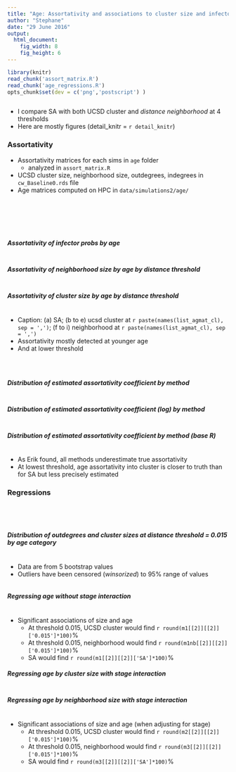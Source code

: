 ```yaml
---
title: "Age: Assortativity and associations to cluster size and infector probability"
author: "Stephane"
date: "29 June 2016"
output:
  html_document:
    fig_width: 8
    fig_height: 6
---
```


```r
library(knitr)
read_chunk('assort_matrix.R')
read_chunk('age_regressions.R')
opts_chunk$set(dev = c('png','postscript') )
```

```r
```

* I compare SA with both UCSD cluster and _distance neighborhood_ at 4 thresholds
* Here are mostly figures (detail_knitr = `r detail_knitr`)

### Assortativity

* Assortativity matrices for each sims in `age` folder
    + analyzed in `assort_matrix.R`
* UCSD cluster size, neighborhood size, outdegrees, indegrees in `cw_Baseline0.rds` file
* Age matrices computed on HPC in `data/simulations2/age/`

```r
```

```r
```

```r
```

```r
```

```r
```

```r
```

##### Assortativity of infector probs by age
```r
```

##### Assortativity of neighborhood size by age by distance threshold
```r
```

##### Assortativity of cluster size by age by distance threshold
```r
```

* Caption: (a) SA; (b to e) ucsd cluster at `r paste(names(list_agmat_cl), sep = ',')`; (f to i) neighborhood at `r paste(names(list_agmat_cl), sep = ',')`
* Assortativity mostly detected at younger age
* And at lower threshold

```r
```

```r
```

```r
```

##### Distribution of estimated assortativity coefficient by method
```r
```

##### Distribution of estimated assortativity coefficient (log) by method
```r
```

##### Distribution of estimated assortativity coefficient by method (base R)
```r
```

* As Erik found, all methods underestimate true assortativity
* At lowest threshold, age assortativity into cluster is closer to truth than for SA but less precisely estimated  

### Regressions

```r
```

```r
```

```r
```

```r
```

##### Distribution of outdegrees and cluster sizes at distance threshold = 0.015 by age category
```r
```

* Data are from 5 bootstrap values
* Outliers have been censored (_winsorized_) to 95% range of values

```r
```

##### Regressing age without stage interaction
```r
```

* Significant associations of size and age
    + At threshold 0.015, UCSD cluster would find `r round(m1[[2]][[2]]['0.015']*100)`%
     + At threshold 0.015, neighborhood would find `r round(m1nb[[2]][[2]]['0.015']*100)`% 
    + SA would find `r round(m1[[2]][[2]]['SA']*100)`%

##### Regressing age by cluster size with stage interaction
```r
```

##### Regressing age by neighborhood size with stage interaction
```r
```

* Significant associations of size and age (when adjusting for stage)
    + At threshold 0.015, UCSD cluster would find `r round(m2[[2]][[2]]['0.015']*100)`%  
    + At threshold 0.015, neighborhood would find `r round(m3[[2]][[2]]['0.015']*100)`% 
    + SA would find `r round(m3[[2]][[2]]['SA']*100)`%
